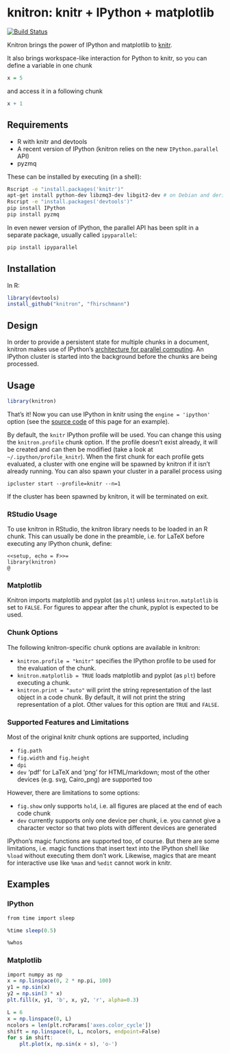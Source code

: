 # knitron: knitr + IPython + matplotlib

[![Build Status](https://travis-ci.org/fhirschmann/knitron.png?branch=master)](https://travis-ci.org/fhirschmann/knitron)


Knitron brings the power of IPython and matplotlib to [knitr](http://yihui.name/knitr/).

It also brings workspace-like interaction for Python to knitr, so you can define
a variable in one chunk

```r
x = 5
```

and access it in a following chunk

```r
x + 1
```

## Requirements

- R with knitr and devtools
- A recent version of IPython (knitron relies on the new `IPython.parallel` API)
- pyzmq

These can be installed by executing (in a shell):

```bash
Rscript -e "install.packages('knitr')"
apt-get install python-dev libzmq3-dev libgit2-dev # on Debian and derivates
Rscript -e "install.packages('devtools')"
pip install IPython
pip install pyzmq
```

In even newer version of IPython, the parallel API has been split in a
separate package, usually called `ipyparallel`:
```bash
pip install ipyparallel
```

## Installation

In R:

```r
library(devtools)
install_github("knitron", "fhirschmann")
```

## Design

In order to provide a persistent state for multiple chunks in a document,
knitron makes use of IPython's [architecture for parallel computing](http://ipython.org/ipython-doc/2/parallel/parallel_intro.html). An IPython cluster is started into the background before the chunks are being processed.

## Usage

```r
library(knitron)
```

That's it! Now you can use IPython in knitr using the `engine = 'ipython'` option
(see the [source code](https://raw.githubusercontent.com/fhirschmann/knitron/master/README.Rmd)
of this page for an example).

By default, the `knitr` IPython profile will be used. You can change this using the `knitron.profile` chunk option. If the profile doesn't exist already, it will be created and can then be modified (take a look at `~/.ipython/profile_knitr`). When the first chunk for each profile gets evaluated, a cluster with one engine will be spawned by knitron if it isn't already running. You can also spawn your cluster in a parallel process using

    ipcluster start --profile=knitr --n=1

If the cluster has been spawned by knitron, it will be terminated on exit.

### RStudio Usage

To use knitron in RStudio, the knitron library needs to be loaded in an R chunk. This can
usually be done in the preamble, i.e. for LaTeX before executing any IPython chunk, define:

```
<<setup, echo = F>>=
library(knitron)
@
```

### Matplotlib

Knitron imports matplotlib and pyplot (as `plt`) unless `knitron.matplotlib` is set
to `FALSE`. For figures to appear after the chunk, pyplot is expected to be used.

### Chunk Options

The following knitron-specific chunk options are available in knitron:

- `knitron.profile = "knitr"` specifies the IPython profile to be used for the evaluation
  of the chunk.
- `knitron.matplotlib = TRUE` loads matplotlib and pyplot (as `plt`) before executing a chunk.
- `knitron.print = "auto"` will print the string representation of the last object in a code
  chunk. By default, it will not print the string representation of a plot. Other values
  for this option are `TRUE` and `FALSE`.

### Supported Features and Limitations

Most of the original knitr chunk options are supported, including

- `fig.path`
- `fig.width` and `fig.height`
- `dpi`
- `dev` 'pdf' for LaTeX and 'png' for HTML/markdown;
  most of the other devices (e.g. svg, Cairo_png) are supported too

However, there are limitations to some options:

- `fig.show` only supports `hold`, i.e. all figures are placed at the end of each code chunk
- `dev` currently supports only one device per chunk, i.e. you cannot give a character vector
  so that two plots with different devices are generated

IPython's magic functions are supported too, of course. But there are
some limitations, i.e. magic functions that insert text into the IPython
shell like `%load` without executing them don't work. Likewise, magics
that are meant for interactive use like `%man` and `%edit` cannot work in
knitr.

## Examples

### IPython

```r
from time import sleep

%time sleep(0.5)
```

```r
%whos
```

### Matplotlib

```r
import numpy as np
x = np.linspace(0, 2 * np.pi, 100)
y1 = np.sin(x)
y2 = np.sin(3 * x)
plt.fill(x, y1, 'b', x, y2, 'r', alpha=0.3)
```

```r
L = 6
x = np.linspace(0, L)
ncolors = len(plt.rcParams['axes.color_cycle'])
shift = np.linspace(0, L, ncolors, endpoint=False)
for s in shift:
    plt.plot(x, np.sin(x + s), 'o-')
```
